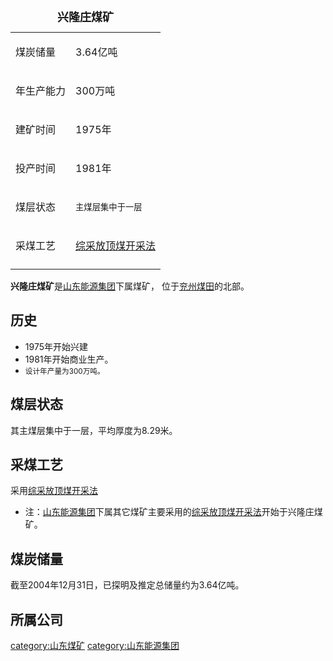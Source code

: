 {{Notability Unreferenced|time=2019-09-24T23:33:19+00:00}}
{{unreferenced|time=2019-09-24T23:33:19+00:00}}
{| border=1 align=right cellpadding=4 cellspacing=0 width=250 style="margin: 0 0 1em 1em; background: #f9f9f9; border: 1px #aaa solid; border-collapse: collapse; font-size: 95%;"
|+<font size="+1">'''兴隆庄煤矿'''</font>
|-
|煤炭储量
|3.64亿吨
|-
|年生产能力
|300万吨
|-
|建矿时间
|1975年
|-
|投产时间
|1981年
|-
|煤层状态
| <small>主煤层集中于一层</small>
|-
|采煤工艺
|[[综采放顶煤开采法|综采放顶煤开采法]]
|-
|}

'''兴隆庄煤矿'''是[[山东能源集团|山东能源集团]]下属煤矿， 位于[[兖州煤田|兖州煤田]]的北部。

==历史==
*1975年开始兴建
*1981年开始商业生产。
*<small>设计年产量为300万吨。</small>

==煤层状态==
其主煤层集中于一层，平均厚度为8.29米。

==采煤工艺==
采用[[综采放顶煤开采法|综采放顶煤开采法]]
*注：[[山东能源集团|山东能源集团]]下属其它煤矿主要采用的[[综采放顶煤开采法|综采放顶煤开采法]]开始于兴隆庄煤矿。

==煤炭储量==
截至2004年12月31日，已探明及推定总储量约为3.64亿吨。

==所属公司==
{{兖矿集团}}

[[category:山东煤矿|category:山东煤矿]]
[[category:山东能源集团|category:山东能源集团]]
